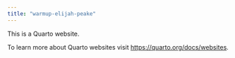 ```yaml
---
title: "warmup-elijah-peake"
---
```


This is a Quarto website.

To learn more about Quarto websites visit <https://quarto.org/docs/websites>.
